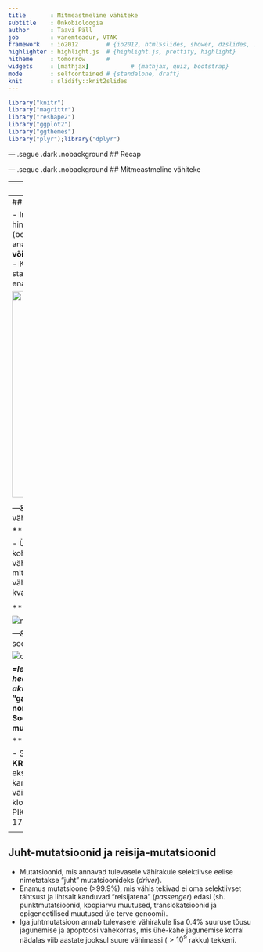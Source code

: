 ```yaml
---
title       : Mitmeastmeline vähiteke
subtitle    : Onkobioloogia
author      : Taavi Päll
job         : vanemteadur, VTAK
framework   : io2012        # {io2012, html5slides, shower, dzslides, ...}
highlighter : highlight.js  # {highlight.js, prettify, highlight}
hitheme     : tomorrow      # 
widgets     : [mathjax]            # {mathjax, quiz, bootstrap}
mode        : selfcontained # {standalone, draft}
knit        : slidify::knit2slides
---
```


<!-- Limit image width and height -->
<style type="text/css">
img {     
  max-height: 480px;     
  max-width: 600px; 
}
</style>

<style> .title-slide {
  background-color: #FFFFFF; /*#CBE7A5 #EDE0CF; ; #CA9F9D*/
}

.title-slide hgroup > h1{
 font-family: 'Oswald', 'Helvetica', sanserif; 
}

.title-slide hgroup > h1, 
.title-slide hgroup > h2 {
  color: #535E43 ;  /* ; #EF5150*/
}
</style>

<!-- Center image on slide -->
<script type="text/javascript" src="http://ajax.aspnetcdn.com/ajax/jQuery/jquery-1.7.min.js"></script>
<script type="text/javascript">
$(function() {     
  $("p:has(img)").addClass('centered'); 
});
</script>

<!-- Italic -->
<style>
em {
  font-style: italic
}
</style>

<!-- Bold -->
<style>
strong {
  font-weight: bold;
}
</style>

<style>
.title-slide {
background-image:url();
background-repeat: no-repeat;
background-position: 73% 17%;
background-size: 25%;
background-color: #CBE7A5; /* ; ; */
}
</style>

```r
library("knitr")
library("magrittr")
library("reshape2")
library("ggplot2")
library("ggthemes")
library("plyr");library("dplyr")
```


--- .segue .dark .nobackground
## Recap


--- .segue .dark .nobackground
## Mitmeastmeline vähiteke

---
## Kasvaja progressioon

- Pahaloomulise vähi teke on pikaajaline protsess, mis tavaliselt võtab aega aastakümneid.
- Protsessi mille jooksul normaalsed rakud omandavad järk-järguliselt neoplastilise fenotüübi nimetatakse **vähi/tuumori/kasvaja progressiooniks**.
- Kasvaja progressioon põhineb rakkudes järjestikustelt akumuleeruvatel juhuslikel geneetilistel või epigeneetilistel mutatsioonidel rakkude jagunemist, ellujäämist ja muudes pahaloomulist fenotüüpi reguleerivates geenides.
- Iga järgnev mutatsioon kujutab endast järgmise barjääri murdumist pre-maliigse raku teel pahaloomulise kasvuni.

---&twocol
## Vähiteke on pikajaline protsess

- USA andmete põhjal on 70 a. mehel 1000 korda kõrgem risk surra käärsoole vähki kui 10 a. poisil.
- Sporaadiline vähk on vana ea haigus ja sellest lähtuvalt võtab pahaloomulise vähi teke ilmselt aega kümneid aastaid.

***=left

```r
uk <- read.csv("~/Dropbox/Onkobioloogia/Tumorigenees/UKage") %>% 
  melt(.,id="Vanusegrupp") 
uk$Sugu<-"Naised"
uk$Sugu[grep("Meeste", uk$variable)]<-"Mehed" 
uk$variable <- gsub("^[MestNai.]{7}","",uk$variable)
ggplot(uk,aes(x=Vanusegrupp, y=value, fill=Sugu)) + 
  geom_bar(stat="identity", position="dodge") + 
  facet_wrap(~variable, scale="free_y") + 
  scale_fill_colorblind() +
theme(axis.text.x=element_text(angle=90,color="black")) + 
  ylab("") +
  ggtitle(paste(strwrap("Kõik vähid (C00-C97 välja arvatud C44). \nKeskmiselt uusi vähijuhtumeid aastas ja \nintsidents 100000 inimese kohta, UK, 2009-2011.", width = 50), collapse="\n"))  
```

***=right

```r
seer <- read.csv("~/Dropbox/Onkobioloogia/Tumorigenees/SEER")
seer %>%  melt(.,id="Vanusegrupp",value.name="intsidents",variable.name = "Sugu") %>%
  ggplot(.,aes(x=Vanusegrupp, y=intsidents, fill=Sugu)) + 
  geom_bar(stat="identity", position="dodge") + 
  scale_fill_colorblind() +
  scale_x_discrete(limits=rev(levels(seer$Vanusegrupp))) +
  theme(axis.text.x=element_text(angle=90,color="black")) +
  ggtitle(paste(strwrap("Vanus-korrigeeritud vähi intsidents, USA 2007-2011", width = 20), collapse="\n")) + xlab("")
```


<footer class="source"> Andmed: Vasakul, 
<a href="http://www.cancerresearchuk.org/cancer-info/cancerstats/incidence/age/">
Cancer Research UK
</a> ja paremal, 
<a href="http://seer.cancer.gov/csr/1975_2011/browse_csr.php?sectionSEL=2&pageSEL=sect_02_table.07.html#table1">
SEER Cancer Statistics Review 1975-2011.
</a>
</footer>

---&twocol
## Vähitekke pikaajalisus: suitsetamise mõju kopsuvähi levikule USA-s


***=left
<img src="http://www.nature.com/nrc/journal/v1/n1/images/nrc1001-082a-f3.gif" style="width:340px">

***=right

- Kuni II maailmasõjani oli suitsetamine USA meeste seas vähelevinud.
- 30-35 aastat hiljem, 1970ndate aastate paiku, hakkas kopsuvähi intsidents järsult tõusma.
- Praegu on ülemaailmne kopsuvähi suremus ~1.39 miljonit aastas, tipp peaks saabuma 2020-30-ndtate aastate paiku.

<img src="http://picturingtheamericandream.files.wordpress.com/2011/11/swscan01337-copy.jpg" style="width:200px">

<footer class="source"> Andmed:
<a href="http://www.nature.com/nrc/journal/v1/n1/full/nrc1001-082a.html">
Tobacco and the global lung cancer epidemic.
</a>
</footer>

---&twocol
## Vähi suremus on lineaarselt seotud vanusega

***=right

```r
eurorate <- read.csv("~/Dropbox/Onkobioloogia/Tumorigenees/eurorate")
fits <- eurorate %>% melt(.,id="Vanusegrupp") %>% filter(value>2&!variable=="Hodgkin.s.lümfoom") %>%
  dlply(., "variable", function(x) lm(log(value) ~ log(Vanusegrupp), data=x))
sval <- ldply(fits,  function(x) coef(x)[2])
pval <- ldply(fits,  function(x) anova(x)$`Pr(>F)`[1])
ds_out <- join(sval, pval)
colnames(ds_out)<-c("variable","Slope","p.value")
# Add two columns of strings to use in the faceted plots
ds_out$slab <- sprintf('Tõus: %2.1f', ds_out$Slope)
ds_out$plab <- sprintf('p-val: %1.6f', ds_out$p.value)
yval<-eurorate %>% melt(.,id="Vanusegrupp") %>% filter(value>0) %>%
  ddply(., "variable", summarise, ycord=max(value))
ds_out <- join(ds_out, yval)
eurorate %>% melt(.,id="Vanusegrupp") %>% filter(value>2&!variable=="Hodgkin.s.lümfoom")  %>%
ggplot(.,aes(x=Vanusegrupp, y=value)) + geom_point(aes(group=variable)) + 
  facet_wrap(~variable, scales="free_y") + scale_y_log10() + scale_x_log10() + 
  scale_x_continuous(breaks=c(25,50,75)) +
  xlab("Vanus, aastates") + ylab("Surmasid 100,000 inimese kohta") +
  geom_smooth(method = "lm", se=FALSE, formula = y ~ x, size=1) +
  scale_color_colorblind() +
  geom_text(data = ds_out, aes(x = 3, y = (ycord*0.6), label = slab),size = 4,hjust = 0) +
  ggtitle("WHO EUROPE REGION (EURO) - \nBOTH SEXES ESTIMATED INCIDENCE BY AGE")
```

***=left

- Epidemioloogiliselt on vähi suremus lineaarselt seotud vanusega (a) kus a on vahemikus $a^4$ kuni $a^7$, $\lambda(a)=k \times a^{m-1}$.
- Kui sündmuse tõenäosus on $a^n$, siis sellise sündmuse toimumiseks peab enne aset leidma *n+1* juhuslikku sündmust (*m*) suhteliselt sarnaste ajaliste vahedega.
- Keskmine tõus (*m-1* või *n*) kõrvalolevate andmete põhjal on **`r sprintf('%2.1f', mean(ds_out$Slope[2:19]))`** (vahemik: *`r sprintf('%2.1f', range(ds_out$Slope[2:19]))`*).
- Siit nähtub, et pahaloomulise vähi tekkeks on vaja keskmiselt 5+1 = **6 sõltumatut sündmust**. 


<footer class="source"> Andmed:
<a href="http://globocan.iarc.fr/Default.aspx">
GLOBOCAN 2012, IARC - 10.11.2014.
</a>
</footer>

---&twocol
## Tee vähini võtab tavaliselt palju aega

- Soolevähi intsidents tõuseb tugevalt seitsmendal ja kaheksandal eludekaadil.
- Seega, iga samm või sündmus vähi suunas toimub kord **5 kuni 10 aasta** jooksul.
- Kogu protsess võtab aega 20 kuni 40 aastat.
- Siit nähtub, et **koos vanusega tekib meisse kõigisse paratamatult ka rakke, mis on juba läbinud mingi arvu (kuid mitte kõiki!) vähi tekkeni viivaid astmeid**.


```r
read.csv("~/Dropbox/Onkobioloogia/Tumorigenees/eurorate") %>% 
  melt(.,id="Vanusegrupp") %>% filter(value>2&variable=="Sool") %>%
ggplot(., aes(x = Vanusegrupp, y = value) ) + geom_line(size=2) + xlim(0, 80) + 
  xlab("Vanus, aastates") + ylab("Surmasid 100,000 kohta") + ggtitle("Soolevähk")
```

---
## Osa vähke ei sõltu vanusest

- Inimse mesotelioomide (vasakul, tekib asbesti sisse hingamisel ja suitsetamisest) ja hiire nahavähi (benzo[*a*]püreeniga naha värvimisel) epidemioloogiline analüüs näitab, et **välised kantserogeenid on võimelised vähki indutseerima kindla ajakava alusel**.
- Ka kopsuvähi intsidents sõltub pigem suitsetamise staazist kui vanusest ja suitsetamise maha jätmisel risk enam ei suurene. 

<img src="http://www.nature.com/nature/journal/v411/n6835/images/411390ac.2.jpg" style="width:420px">

<footer class="source"> Pilt:
<a href="http://www.nature.com/nature/journal/v411/n6835/full/411390a0.html">
Cancer epidemiology in the last century and the next decade.
</a>
</footer>

---&twocol
## Somaatiliste mutatsioonide arv inimese vähkides

***=right

- Ülal, mittesünonüümsete mutatsioonide arv tuumori kohta eri paikmetes täiskasvanute ja pediaatriliste vähkide täisgenoomi sekvenerimise andmetel. 
- All, mittesünonüümsete mutatsioonide mediaan erinevates vähitüüpides. Vurrud näitavad diagrammil 25 ja 75% kvartiile. 


<footer class="source"> MSI, microsatellite instability; SCLC, small cell lung cancers; NSCLC, non–small cell lung cancers; ESCC, esophageal squamous cell carcinomas; MSS, microsatellite stable; EAC, esophageal adenocarcinomas. Pilt:
<a href="http://www.sciencemag.org/content/339/6127/1546/F1.large.jpg">
Number of somatic mutations in representative human cancers.
</a>
</footer>

***=left

![mutatsioonid](http://www.sciencemag.org/content/339/6127/1546/F1.large.jpg)

---&twocol
# Mitmeastmelise vähi histopatoloogia: soolevähk

![crc](assets/img/CRCstages.jpg)

***=left
- Tuumorid arenevad aja jooksul healoomulisest seisundist kartsinoomideni akumuleerides mutatsioone.
- Kõige esimene *"gatekeeping"* mutatsioon annab jagunevale normaalsele epiteelirakule selektiivse eelise.
- Soolevähis toimuvad sellised *gatekeeping* mutatsioonid **APC** geenis (LOH kr. 5q). 



***=right

- Selline adenoom kasvab aeglaselt, kuid **sekundaarne KRAS mutatsioon** põhjustab teise ringi klonaalse ekspansiooni (kasvu). 
- Ainult APC mutatsiooni kandvad võivad küll alles jääda, kuid nende arv on väike võrreldes APC-KRAS mutantidega. 
- Edasised klonaalsed ekspansioonid on seotud mutatsioonidega PIK3CA, SMAD4 (LOH kr. 18q21) ja TP53 (LOH kr. 17p) geenides ning viivad pahaloomulise vähi tekkeni.


<footer class="source"> Pilt:
<a href="http://www.sciencemag.org/content/339/6127/1546.full">
Cancer Genome Landscapes.
</a>
</footer>

---
## Juht-mutatsioonid ja reisija-mutatsioonid

- Mutatsioonid, mis annavad tulevasele vähirakule selektiivse eelise nimetatakse "juht" mutatsioonideks (*driver*).
- Enamus mutatsioone (>99.9%), mis vähis tekivad ei oma selektiivset tähtsust ja lihtsalt kanduvad "reisijatena" (*passenger*) edasi (sh. punktmutatsioonid, koopiarvu muutused, translokatsioonid ja epigeneetilised muutused üle terve genoomi).
- Iga juhtmutatsioon annab tulevasele vähirakule lisa 0.4% suuruse tõusu jagunemise ja apoptoosi vahekorras, mis ühe-kahe jagunemise korral nädalas viib aastate jooksul suure vähimassi ($>10^9$ rakku) tekkeni.
